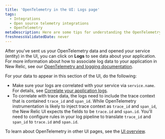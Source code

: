 ```yaml
---
title: 'OpenTelemetry in the UI: Logs page'
tags:
  - Integrations
  - Open source telemetry integrations
  - OpenTelemetry
metaDescription: Here are some tips for understanding the OpenTelemetry logs page in the New Relic UI.
freshnessValidatedDate: never
---
```


After you've sent us your OpenTelemetry data and opened your service (entity) in the UI, you can click on **Logs** to see data about your application. For more information about how to associate log data to your application in New Relic, see our [OpenTelemetry and logging documentation](/docs/more-integrations/open-source-telemetry-integrations/opentelemetry/best-practices/opentelemetry-best-practices-logs).

For your data to appear in this section of the UI, do the following:

* Make sure your logs are correlated with your service via `service.name`. For details, see [Correlate your application logs](/docs/more-integrations/open-source-telemetry-integrations/opentelemetry/best-practices/opentelemetry-best-practices-logs#log-correlation).
* To correlate with trace data, the logs need to include the trace context that is contained `trace_id` and `span_id`.  While OpenTelemetry instrumentation is likely to inject trace context as `trace_id` and `span_id`, the New Relic UI expects the fields to be `trace.id` and `span.id`. You'll need to configure rules in your log pipeline to translate `trace_id` and `span_id` to `trace.id` and `span.id`.

To learn about OpenTelemetry in other UI pages, see the [UI overview](/docs/more-integrations/open-source-telemetry-integrations/opentelemetry/view-your-data/opentelemetry-view-your-data).